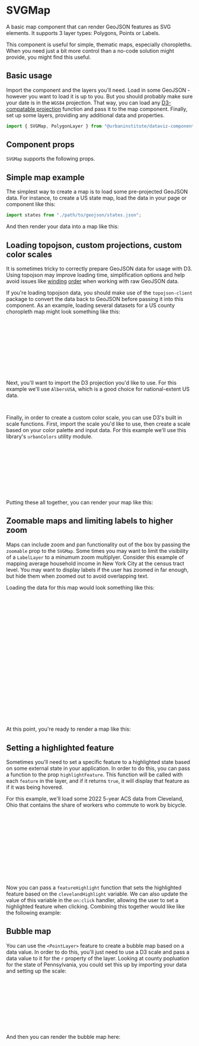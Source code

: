 
<Meta component={Stories.SVGMap} of={Stories} />

# SVGMap

A basic map component that can render GeoJSON features as SVG elements. It supports 3 layer types: Polygons, Points or Labels.

This component is useful for simple, thematic maps, especially choropleths. When you need just a bit more control than a no-code solution might provide, you might find this useful. 

## Basic usage

Import the component and the layers you'll need. Load in some GeoJSON - however you want to load it is up to you. But you should probably make sure your date is in the `WGS84` projection. That way, you can load any [D3-compatable projection](https://d3js.org/d3-geo/projection) function and pass it to the map component. Finally, set up some layers, providing any additional data and properties.

```javascript
import { SVGMap, PolygonLayer } from "@urbaninstitute/dataviz-components";
```

## Component props

`SVGMap` supports the following props.

<Controls />

## Simple map example

The simplest way to create a map is to load some pre-projected GeoJSON data. For instance, to create a US state map, load the data in your page or component like this:

```javascript
import states from "./path/to/geojson/states.json";
```

And then render your data into a map like this:

<Canvas of={Stories.SimpleMap} sourceState="shown"/>

## Loading topojson, custom projections, custom color scales

It is sometimes tricky to correctly prepare GeoJSON data for usage with D3. Using topojson may improve loading time, simplification options and help avoid issues like [winding](https://observablehq.com/@d3/winding-order) [order](https://github.com/mbloch/mapshaper/issues/432) when working with raw GeoJSON data. 

If you're loading topojson data, you should make use of the `topojson-client` package to convert the data back to GeoJSON before passing it into this component. As an example, loading several datasets for a US county choropleth map might look something like this:

```javascript
// import topojson library
import topojson from "topojson-client";

// import prepared topojson data
import county_air_quality_topo from "../path/to/topojson/county_air_quality_topo.json";
import us_cities from "./path/to/topojson/us_cities.json";

// convert topojson back to GeoJSON
const county_air_quality = topojson.feature(county_air_quality_topo, "county_air_quality_geo");
const us_cities_geo = topojson.feature(us_cities, "us_cities");
```

Next, you'll want to import the D3 projection you'd like to use. For this example we'll use `AlbersUSA`, which is a good choice for national-extent US data.

```javascript
import { geoAlbersUSA } from "d3-geo";
```

Finally, in order to create a custom color scale, you can use D3's built in scale functions. First, import the scale you'd like to use, then create a scale based on your color palette and input data. For this example we'll use this library's `urbanColors` utility module.

```javascript
// import scale
import { scaleQuantile } from "d3-scale";
// import color palette utility
import { urbanColors } from "@urbaninstitute/dataviz-components";

// create a scale for the map
let airQualityScale = scaleQuantile()
  .domain(county_air_quality.features.map((d) => d.properties.index_air_quality))
  .range(urbanColors.getDivergingColors());
```

Putting these all together, you can render your map like this:

<Canvas of={Stories.CustomColorsAndMultipleLayers} sourceState="shown"/>

## Zoomable maps and limiting labels to higher zoom

Maps can include zoom and pan functionality out of the box by passing the `zoomable` prop to the `SVGMap`. Some times you may want to limit the visibility of a `LabelLayer` to a minumum zoom multiplyer. Consider this example of mapping average household income in New York City at the census tract level. You may want to display labels if the user has zoomed in far enough, but hide them when zoomed out to avoid overlapping text.

Loading the data for this map would look something like this:

```javascript
// import topojson library
import topojson from "topojson-client";

// load prepared topojson
import nyc_income_topo from "./path/to/topojson/nyc_income_topo.json";
import nyc_ntas from "./path/to/topojson/nyc_ntas.json";

// load color utility to create a custom scale
import { urbanColors } from "@urbaninstitute/dataviz-components";

// use Mercator projection for this map
import { geoMercator } from "d3-geo";

// Import a D3 scale function
import { scaleQuantize } from "d3-scale";
// Import the extent utility from d3-array to compute the scale
import { extent } from "d3-array";
const nyc_income = topojson.feature(nyc_income_topo, "nyc_income_geo1");
const nyc_neighborhoods = topojson.feature(nyc_ntas, "nyc_ntas");

const incomeScale = scaleQuantize()
  .domain(extent(nyc_income.features, (d) => d.properties.estimate))
  .range(urbanColors.getGreens());
```

At this point, you're ready to render a map like this:

<Canvas of={Stories.Zoomable} sourceState="shown" />

## Setting a highlighted feature

Sometimes you'll need to set a specific feature to a highlighted state based on some external state in your application. In order to do this, you can pass a function to the prop `highlightFeature`. This function will be called with each `feature` in the layer, and if it returns `true`, it will display that feature as if it was being hovered.

For this example, we'll load some 2022 5-year ACS data from Cleveland, Ohio that contains the share of workers who commute to work by bicycle.

```javascript
import topojson from "topojson-client";
import cleveland_bike_data_topo from "./path/top/topojson/cleveland_bike_to_work.json";
import { urbanColors } from "@urbaninstitute/dataviz-components";
import { geoMercator } from "d3-geo";
import { scaleQuantize, scaleQuantile, scaleLinear } from "d3-scale";
import { extent } from "d3-array";

const cleveland_bike_data = topojson.feature(cleveland_bike_data_topo, "cleveland_bike_to_work");
const clevelandBikeScale = scaleQuantize()
    .domain(extent(cleveland_bike_data.features, (d) => d.properties.bike_to_work))
    .range(urbanColors.getMapBlues());
let clevelandHighlight = "39035197700";
```

Now you can pass a `featureHighlight` function that sets the highlighted feature based on the `clevelandHighlight` variable. We can also update the value of this variable in the `on:click` handler, allowing the user to set a highlighted feature when clicking. Combining this together would like like the following example:

<Canvas of={Stories.FeatureHighlight} sourceState="shown" />

## Bubble map

You can use the `<PointLayer>` feature to create a bubble map based on a data value. In order to do this, you'll just need to use a D3 scale and pass a data value to it for the `r` property of the layer. Looking at county popluation for the state of Pennsylvania, you could set this up by importing your data and setting up the scale:

```javascript
import pa_population_topo from "./path/top/topojson/pa_popluation_topo.json";
import { urbanColors } from "@urbaninstitute/dataviz-components";
import { geoMercator } from "d3-geo";
import { scaleSqrt } from "d3-scale";
import { extent } from "d3-array";

// pa population
const pa_population_geo = topojson.feature(pa_population_topo, "pa_county_population");
const paPopRadiusScale = scaleSqrt().domain(extent(pa_population_geo.features, d => d.properties.value)).range([2, 50]);
```

And then you can render the bubble map here:

<Canvas of={Stories.BubbleMap} sourceState="shown" />
